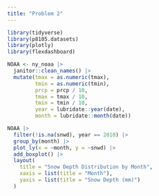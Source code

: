 ```yaml
---
title: "Problem 2"
---
```


```r
library(tidyverse)
library(p8105.datasets)
library(plotly)
library(flexdashboard)
```

```r
NOAA <- ny_noaa |>
  janitor::clean_names() |>
  mutate(tmax = as.numeric(tmax),
         tmin = as.numeric(tmin),
         prcp = prcp / 10,
         tmax = tmax / 10,
         tmin = tmin / 10,
         year = lubridate::year(date),
         month = lubridate::month(date))
```


```r
NOAA |>
  filter(!is.na(snwd), year == 2010) |>
  group_by(month) |>
  plot_ly(x = ~month, y = ~snwd) |>
  add_boxplot() |>
  layout(
    title = "Snow Depth Distribution by Month",
    xaxis = list(title = "Month"),
    yaxis = list(title = "Snow Depth (mm)")
  )
```


```r

```


```r

```


